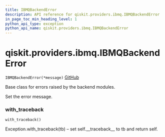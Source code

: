 ```yaml
---
title: IBMQBackendError
description: API reference for qiskit.providers.ibmq.IBMQBackendError
in_page_toc_min_heading_level: 1
python_api_type: exception
python_api_name: qiskit.providers.ibmq.IBMQBackendError
---
```


# qiskit.providers.ibmq.IBMQBackendError

<span id="qiskit.providers.ibmq.IBMQBackendError" />

`IBMQBackendError(*message)` [GitHub](https://github.com/qiskit/qiskit-ibmq-provider/tree/stable/0.13/qiskit/providers/ibmq/exceptions.py "view source code")

Base class for errors raised by the backend modules.

Set the error message.

### with\_traceback

<span id="qiskit.providers.ibmq.IBMQBackendError.with_traceback" />

`with_traceback()`

Exception.with\_traceback(tb) – set self.\_\_traceback\_\_ to tb and return self.

